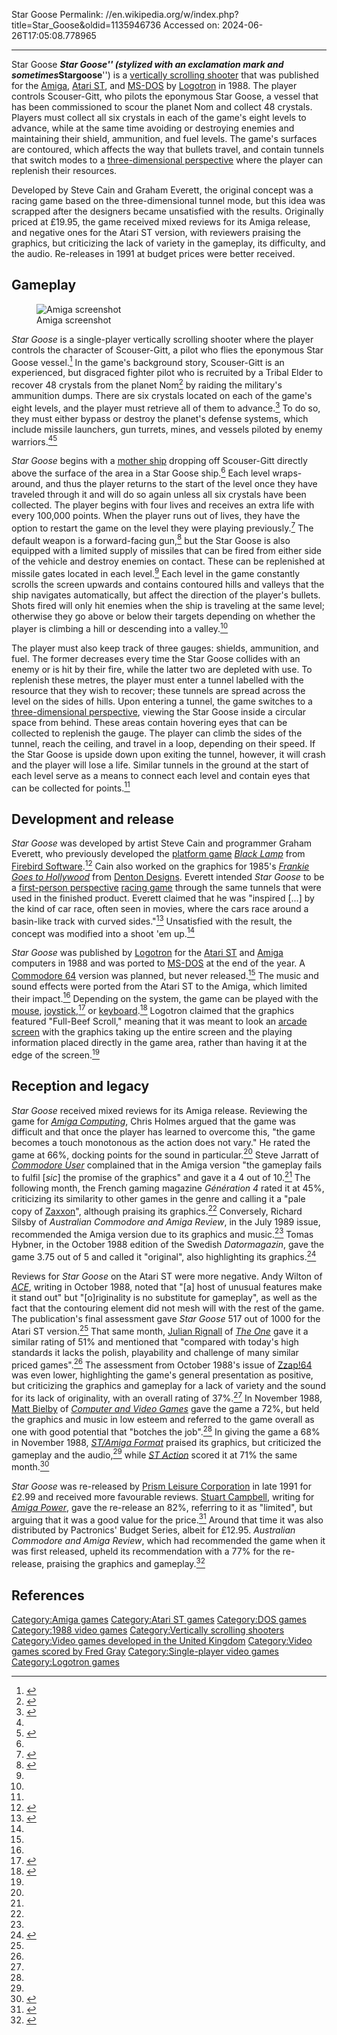 Star Goose
Permalink: //en.wikipedia.org/w/index.php?title=Star_Goose&oldid=1135946736
Accessed on: 2024-06-26T17:05:08.778965



------
Star Goose
{{Short description|1988 video game}}
{{good article}}
{{Infobox video game
|title = Star Goose
|image = Star Goose UK cover art DOS sticker.jpg
|caption = UK "IBM PC & Compatibles" release
|developer = 
|publisher = [[Guerrilla Cambridge|Logotron]]
|designer = Steven Cain<br>Graham Everett
|artist = Steven Cain
|programmer = Graham Everett
|composer = 
|released = [[1988 in video gaming|1988]]
|genre = [[Scrolling shooter]]
|modes = [[Single-player video game|Single-player]]
|platforms = [[Amiga]], [[Atari ST]], [[MS-DOS]]
}}
'''''Star Goose''''' (stylized with an exclamation mark and sometimes '''''Stargoose''''') is a [[Scrolling shooter|vertically scrolling shooter]] that was published for the [[Amiga]],  [[Atari ST]], and [[MS-DOS]] by [[Guerrilla Cambridge|Logotron]] in 1988. The player controls Scouser-Gitt, who pilots the eponymous Star Goose, a vessel that has been commissioned to scour the planet Nom and collect 48 crystals. Players must collect all six crystals in each of the game's eight levels to advance, while at the same time avoiding or destroying enemies and maintaining their shield, ammunition, and fuel levels. The game's surfaces are contoured, which affects the way that bullets travel, and contain tunnels that switch modes to a [[3D computer graphics|three-dimensional perspective]] where the player can replenish their resources.

Developed by Steve Cain and Graham Everett, the original concept was a racing game based on the three-dimensional tunnel mode, but this idea was scrapped after the designers became unsatisfied with the results. Originally priced at £19.95, the game received mixed reviews for its Amiga release, and negative ones for the Atari ST version, with reviewers praising the graphics, but criticizing the lack of variety in the gameplay, its difficulty, and the audio. Re-releases in 1991 at budget prices were better received.

==Gameplay==
[[File:Stargoose Screenshot.png|thumb|left|Amiga screenshot]]

''Star Goose'' is a single-player vertically scrolling shooter where the player controls the character of Scouser-Gitt, a pilot who flies the eponymous Star Goose vessel.<ref name="Zzap">{{cite journal|title = Star Goose|journal = [[Zzap!64]]|issue = 44|page = 188|publisher = [[Newsfield]]|location = [[Ludlow]]|date = December 1988}}</ref> In the game's background story, Scouser-Gitt is an experienced, but disgraced fighter pilot who is recruited by a Tribal Elder to recover 48 crystals from the planet Nom<ref name="Australian">{{cite journal|last = Silsby|first = Richard|title = Star Goose|journal = Australian Commodore and Amiga Review|volume = 6|issue = 7|page = 32|publisher = Saturday Magazine|date = July 1989}}</ref> by raiding the military's ammunition dumps. There are six crystals located on each of the game's eight levels, and the player must retrieve all of them to advance.<ref name="ACE">{{cite journal|last = Wilton|first = Andy|title = Star Goose|journal = [[ACE (games magazine)|ACE]]|issue = 13|page = 88|publisher = [[Future plc]]|location = [[Bath, Somerset]]|date = October 1988}}</ref> To do so, they must either bypass or destroy the planet's defense systems, which include missile launchers, gun turrets, mines, and vessels piloted by enemy warriors.<ref name="Zzap"/><ref name="Commodore">{{cite journal|last = Jarratt|first = Steve|author-link = Steve Jarratt|title = Stargoose|journal = [[Commodore User]]|issue = 61|page = 49|publisher = [[Ascential|EMAP]]|location = [[London]]|date = October 1988}}</ref>

''Star Goose'' begins with a [[mother ship]] dropping off Scouser-Gitt directly above the surface of the area in a Star Goose ship.<ref name="Commodore"/> Each level wraps-around, and thus the player returns to the start of the level once they have traveled through it and will do so again unless all six crystals have been collected. The player begins with four lives and receives an extra life with every 100,000 points. When the player runs out of lives, they have the option to restart the game on the level they were playing previously.<ref name="TheOne">{{cite journal|last = Rignall|first = Julian|author-link = Julian Rignall|title = Star Goose|journal = [[The One (magazine)|The One]]|issue = 1|pages = 49–50|publisher = [[Ascential|EMAP]]|location = [[London]]|date = October 1988}}</ref> The default weapon is a forward-facing gun,<ref name="CVG">{{cite journal|last = Bielby|first = Matt|author-link = Matt Bielby|title = Star Goose|journal = [[Computer and Video Games]]|issue = 86|pages = 46–47|publisher = [[Future plc]]|location = [[Bath, Somerset]]|date = December 1988}}</ref> but the Star Goose is also equipped with a limited supply of missiles that can be fired from either side of the vehicle and destroy enemies on contact. These can be replenished at missile gates located in each level.<ref name="TheOne"/> Each level in the game constantly scrolls the screen upwards and contains contoured hills and valleys that the ship navigates automatically, but affect the direction of the player's bullets. Shots fired will only hit enemies when the ship is traveling at the same level; otherwise they go above or below their targets depending on whether the player is climbing a hill or descending into a valley.<ref name="TheOne"/>

The player must also keep track of three gauges: shields, ammunition, and fuel. The former decreases every time the Star Goose collides with an enemy or is hit by their fire, while the latter two are depleted with use. To replenish these metres, the player must enter a tunnel labelled with the resource that they wish to recover; these tunnels are spread across the level on the sides of hills. Upon entering a tunnel, the game switches to a [[3D computer graphics|three-dimensional perspective]], viewing the Star Goose inside a circular space from behind. These areas contain hovering eyes that can be collected to replenish the gauge. The player can climb the sides of the tunnel, reach the ceiling, and travel in a loop, depending on their speed. If the Star Goose is upside down upon exiting the tunnel, however, it will crash and the player will lose a life. Similar tunnels in the ground at the start of each level serve as a means to connect each level and contain eyes that can be collected for points.<ref name="TheOne"/>

==Development and release==
''Star Goose'' was developed by artist Steve Cain and programmer Graham Everett, who previously developed the [[platform game]] ''[[Black Lamp (video game)|Black Lamp]]'' from [[Firebird Software]].<ref name="AmigaComputing">{{cite journal|last = Holmes|first = Chris|title = Star Goose|journal = [[Amiga Computing]]|volume = 1|issue = 5|page = 53|publisher = [[Europress]]|location = [[Adlington, Cheshire]]|date = October 1988}}</ref> Cain also worked on the graphics for 1985's ''[[Frankie Goes to Hollywood (video game)|Frankie Goes to Hollywood]]'' from [[Denton Designs]]. Everett intended ''Star Goose'' to be a [[First-person (video games)|first-person perspective]] [[racing video game|racing game]] through the same tunnels that were used in the finished product. Everett claimed that he was "inspired [...] by the kind of car race, often seen in movies, where the cars race around a basin-like track with curved sides."<ref name="Machine">{{cite journal|title = Previews|journal = [[The Games Machine]]|issue = 8|page = 9|publisher = [[Newsfield]]|location = [[Ludlow]]|date = July 1988}}</ref> Unsatisfied with the result, the concept was modified into a shoot 'em up.<ref name="Machine"/>

''Star Goose'' was published by [[Guerrilla Cambridge|Logotron]] for the [[Atari ST]] and [[Amiga]] computers in 1988 and was ported to [[MS-DOS]] at the end of the year. A [[Commodore 64]] version was planned, but never released.<ref name="CVG"/> The music and sound effects were ported from the Atari ST to the Amiga, which limited their impact.<ref name="AmigaComputing"/> Depending on the system, the game can be played with the [[computer mouse|mouse]], [[joystick]],<ref name="Generation">{{cite journal|title = Stargoose|journal = Génération 4|issue = 6|page = 14|publisher = Pressimage|location = [[Paris]]|date = November 1988|language = fr}}</ref> or [[computer keyboard|keyboard]].<ref name="Format">{{cite journal|title = Stargoose|journal = [[ST/Amiga Format]]|issue = 5|page = 59|publisher = [[Future plc]]|location = [[Bath, Somerset]]|date = November 1988}}</ref> Logotron claimed that the graphics featured "Full-Beef Scroll," meaning that it was meant to look an [[Arcade cabinet|arcade screen]] with the graphics taking up the entire screen and the playing information placed directly in the game area, rather than having it at the edge of the screen.<ref name="Format"/>

==Reception and legacy==
''Star Goose'' received mixed reviews for its Amiga release. Reviewing the game for ''[[Amiga Computing]]'', Chris Holmes argued that the game was difficult and that once the player has learned to overcome this, "the game becomes a touch monotonous as the action does not vary." He rated the game at 66%, docking points for the sound in particular.<ref name="AmigaComputing"/> Steve Jarratt of ''[[Commodore User]]'' complained that in the Amiga version "the gameplay fails to fulfil [''sic''] the promise of the graphics" and gave it a 4 out of 10.<ref name="Commodore"/> The following month, the French gaming magazine ''Génération 4'' rated it at 45%, criticizing its similarity to other games in the genre and calling it a "pale copy of [[Zaxxon]]", although praising its graphics.<ref name="Generation"/> Conversely, Richard Silsby of ''Australian Commodore and Amiga Review'', in the July 1989 issue, recommended the Amiga version due to its graphics and music.<ref name="Australian"/> Tomas Hybner, in the October 1988 edition of the Swedish ''Datormagazin'', gave the game 3.75 out of 5 and called it "original", also highlighting its graphics.<ref name="Dator">{{cite journal|last = Hybner|first = Tomas|title = Stargoose|journal = Datormagazin|volume = 3|issue = 13|page = 22|publisher = Hjemmet Mortensen|location = [[Copenhagen]]|date = October 1988|language = sv}}</ref>

Reviews for ''Star Goose'' on the Atari ST were more negative. Andy Wilton of ''[[ACE (games magazine)|ACE]]'', writing in October 1988, noted that "[a] host of unusual features make it stand out" but "[o]riginality is no substitute for gameplay", as well as the fact that the contouring element did not mesh will with the rest of the game. The publication's final assessment gave ''Star Goose'' 517 out of 1000 for the Atari ST version.<ref name="ACE"/> That same month, [[Julian Rignall]] of ''[[The One (magazine)|The One]]'' gave it a similar rating of 51% and mentioned that "compared with today's high standards it lacks the polish, playability and challenge of many similar priced games".<ref name="TheOne"/> The assessment from October 1988's issue of [[Zzap!64]] was even lower, highlighting the game's general presentation as positive, but criticizing the graphics and gameplay for a lack of variety and the sound for its lack of originality, with an overall rating of 37%.<ref name="Zzap"/> In November 1988, [[Matt Bielby]] of ''[[Computer and Video Games]]'' gave the game a 72%, but held the graphics and music in low esteem and referred to the game overall as one with good potential that "botches the job".<ref name="CVG"/> In giving the game a 68% in November 1988, ''[[ST/Amiga Format]]'' praised its graphics, but criticized the gameplay and the audio,<ref name="Format"/> while ''[[ST Action]]'' scored it at 71% the same month.<ref name="Action">{{cite journal|last = Merrett|first = Steve|last2 = Spiller|first2= Jason|title = Star Goose|journal = [[ST Action]]|issue = 7|page = 72|publisher = Gollner Publishing|date = November 1988}}</ref>

''Star Goose'' was re-released by [[Prism Leisure Corporation]] in late 1991 for £2.99 and received more favourable reviews. [[Stuart Campbell (game journalist)|Stuart Campbell]], writing for ''[[Amiga Power]]'', gave the re-release an 82%, referring to it as "limited", but arguing that it was a good value for the price.<ref name="Power">{{cite journal|last = Campbell|first = Stuart|author-link = Stuart Campbell (game journalist)|title = The're Back! Prism's £2.99 Releases...|journal = [[Amiga Power]]|issue = 7|page = 96|publisher = [[Future plc]]|location = [[Bath, Somerset]]|date = November 1991}}</ref> Around that time it was also distributed by Pactronics' Budget Series, albeit for £12.95. ''Australian Commodore and Amiga Review'', which had recommended the game when it was first released, upheld its recommendation with a 77% for the re-release, praising the graphics and gameplay.<ref name="Australian2">{{cite journal|title = Star Goose|journal = Australian Commodore and Amiga Review|volume = 8|issue = 12|page = 81|publisher = Saturday Magazine|date = December 1991}}</ref>

==References==
{{reflist}}

[[Category:Amiga games]]
[[Category:Atari ST games]]
[[Category:DOS games]]
[[Category:1988 video games]]
[[Category:Vertically scrolling shooters]]
[[Category:Video games developed in the United Kingdom]]
[[Category:Video games scored by Fred Gray]]
[[Category:Single-player video games]]
[[Category:Logotron games]]